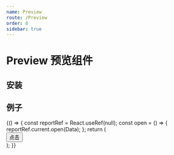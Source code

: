 ```yaml
---
name: Preview
route: /Preview
order: 8
sidebar: true
---
```



# Preview 预览组件

## 安装

## 例子


<Playground>
  {() => {
    const reportRef = React.useRef(null);
    const open = () => {
      reportRef.current.open(Data);
    };
    return (
      <div>
        <Button onClick={open}>点击</Button>
        <Report ref={reportRef} />
      </div>
    );
  }}
</Playground>
